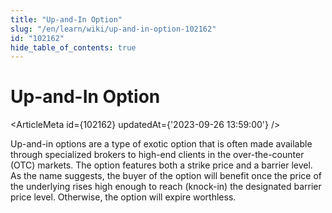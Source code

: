 ```yaml
---
title: "Up-and-In Option"
slug: "/en/learn/wiki/up-and-in-option-102162"
id: "102162"
hide_table_of_contents: true
---
```



# Up-and-In Option

<ArticleMeta id={102162} updatedAt={'2023-09-26 13:59:00'} />
<div className='border-solid border-b border-t-0 my-4 border-[var(--ifm-color-gray-300)]' />

Up-and-in options are a type of exotic option that is often made available through specialized brokers to high-end clients in the over-the-counter (OTC) markets. The option features both a strike price and a barrier level. As the name suggests, the buyer of the option will benefit once the price of the underlying rises high enough to reach (knock-in) the designated barrier price level. Otherwise, the option will expire worthless.

